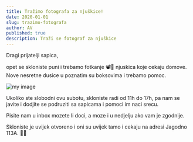 ```yaml
---
title: Tražimo fotografa za njuškice!
date: 2020-01-01
slug: trazimo-fotografa
author: AV
published: true
description: Traži se fotograf za njuškice
---
```

Dragi prijatelji sapica,

opet se skloniste puni i trebamo fotkanje 📽📸 njuskica koje cekaju domove. Nove nesretne dusice u poznatim su boksovima i trebamo pomoc.

![my image](./fotkanje.jpg)

Ukoliko ste slobodni ovu subotu, skloniste radi od 11h do 17h, pa nam se javite i dodjite se podruziti sa sapicama i pomoci im naci srecu.

Pisite nam u inbox mozete li doci, a moze i u nedjelju ako vam je zgodnije.

Skloniste je uvijek otvoreno i oni su uvijek tamo i cekaju na adresi Jagodno 113A. 🐾🐾